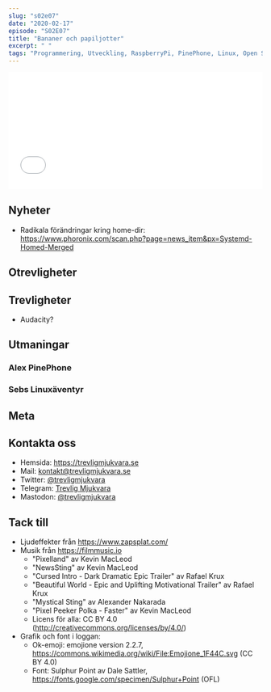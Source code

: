 ```yaml
---
slug: "s02e07"
date: "2020-02-17"
episode: "S02E07"
title: "Bananer och papiljotter"
excerpt: " "
tags: "Programmering, Utveckling, RaspberryPi, PinePhone, Linux, Open Source, Wireguard, FOSDEM, Plasma, KDE, IBM, Kubuntu, Podverse, CERN, Manjaro, Arch"
---
```



<SEO title="S02E07 - Bananer" />
<div style="width: 100%;">

<iframe src="____________" width="100%" height="232" frameborder="0" allowtransparency="true" allow="encrypted-media"></iframe>

</div>

## Nyheter

- Radikala förändringar kring home-dir: https://www.phoronix.com/scan.php?page=news_item&px=Systemd-Homed-Merged

## Otrevligheter


## Trevligheter

- Audacity?

## Utmaningar

### Alex PinePhone


### Sebs Linuxäventyr


## Meta


## Kontakta oss

- Hemsida: https://trevligmjukvara.se
- Mail: kontakt@trevligmjukvara.se
- Twitter: [@trevligmjukvara](https://twitter.com/trevligmjukvara)
- Telegram: [Trevlig Mjukvara](https://t.me/trevligmjukvara)
- Mastodon: [@trevligmjukvara](https://mastodon.linuxkompis.se/@trevligmjukvara)

## Tack till

- Ljudeffekter från https://www.zapsplat.com/
- Musik från https://filmmusic.io
  - "Pixelland" av Kevin MacLeod
  - "NewsSting" av Kevin MacLeod
  - "Cursed Intro - Dark Dramatic Epic Trailer" av Rafael Krux
  - "Beautiful World - Epic and Uplifting Motivational Trailer" av Rafael Krux
  - "Mystical Sting" av Alexander Nakarada
  - "Pixel Peeker Polka - Faster" av Kevin MacLeod
  - Licens för alla: CC BY 4.0 (http://creativecommons.org/licenses/by/4.0/)
- Grafik och font i loggan:
  - Ok-emoji: emojione version 2.2.7, https://commons.wikimedia.org/wiki/File:Emojione_1F44C.svg (CC BY 4.0)
  - Font: Sulphur Point av Dale Sattler, https://fonts.google.com/specimen/Sulphur+Point (OFL)

